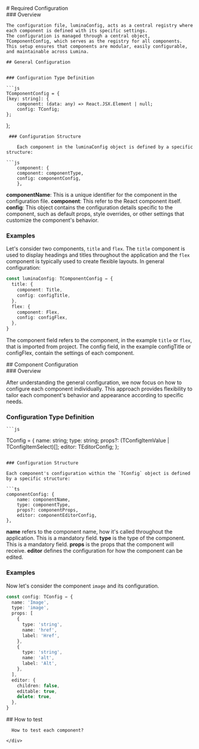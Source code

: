 

<Meta title='Docs/Required Configuration' />

<div className="sb-container">
  <div className='sb-section-title'>
    # Required Configuration
  </div>
  <div className='sb-section-title'>
   ### Overview

    The configuration file, luminaConfig, acts as a central registry where each component is defined with its specific settings.
    The configuration is managed through a central object, TComponentConfig, which serves as the registry for all components.
    This setup ensures that components are modular, easily configurable, and maintainable across Lumina.

    ## General Configuration


    ### Configuration Type Definition

    ```js
    TComponentConfig = {
    [key: string]: {
        component: (data: any) => React.JSX.Element | null;
        config: TConfig;
    };

};

````
 ### Configuration Structure

    Each component in the luminaConfig object is defined by a specific structure:

```js
    component: {
    component: componentType,
    config: componentConfig,
    },
````

**componentName**: This is a unique identifier for the component in the configuration file.
**component**: This refer to the React component itself.
**config**: This object contains the configuration details specific to the component, such as default props, style overrides, or other settings that customize the component's behavior.

### Examples

Let's consider two components, `title` and `flex`. The `title` component is used to display headings and titles throughout the application and the `flex` component is typically used to create flexible layouts.
In general configuration:

```ts
const luminaConfig: TComponentConfig = {
  title: {
    component: Title,
    config: configTitle,
  },
  flex: {
    component: Flex,
    config: configFlex,
  },
}
```

The component field refers to the component, in the example `title` or `flex`, that is imported from project.
The config field, in the example configTitle or configFlex, contain the settings of each component.

</div>
<div className='sb-section-title'>
 ## Component Configuration
  </div> 
  <div className='sb-section-title'>
  ### Overview

After understanding the general configuration, we now focus on how to configure each component individually. This approach provides flexibility to tailor each component's behavior and appearance according to specific needs.

### Configuration Type Definition

    ```js

TConfig = {
name: string;
type: string;
props?: (TConfigItemValue | TConfigItemSelect)[];
editor: TEditorConfig;
};

````

### Configuration Structure

Each component's configuration within the `TConfig` object is defined by a specific structure:

```ts
componentConfig: {
    name: componentName,
    type: componentType,
    props?: componentProps,
    editor: componentEditorConfig,
},
````

**name** refers to the component name, how it's called throughout the application. This is a mandatory field.
**type** is the type of the component. This is a mandatory field.
**props** is the props that the component will receive.
**editor** defines the configuration for how the component can be edited.

### Examples

Now let's consider the component `image` and its configuration.

```ts
const config: TConfig = {
  name: 'Image',
  type: 'image',
  props: [
    {
      type: 'string',
      name: 'href',
      label: 'Href',
    },
    {
      type: 'string',
      name: 'alt',
      label: 'Alt',
    },
  ],
  editor: {
    children: false,
    editable: true,
    delete: true,
  },
}
```

</div>

  <div className='sb-section-title'>
## How to test

      How to test each component?

    </div>

</div>

<style>
  {`
  .sb-container {
    margin-bottom: 48px;
  }

  .sb-section {
    width: 100%;
    display: flex;
    flex-direction: row;
    gap: 20px;
  }

  img {
    object-fit: cover;
  }

  .sb-section-title {
    margin-bottom: 32px;
  }

  .sb-section a:not(h1 a, h2 a, h3 a) {
    font-size: 14px;
  }

  .sb-section-item, .sb-grid-item {
    flex: 1;
    display: flex;
    flex-direction: column;
  }

  .sb-section-item-heading {
    padding-top: 20px !important;
    padding-bottom: 5px !important;
    margin: 0 !important;
  }
  .sb-section-item-paragraph {
    margin: 0;
    padding-bottom: 10px;
  }

  @media screen and (max-width: 600px) {
    .sb-section {
      flex-direction: column;
    }
  `}
</style>

```

```

```

```
